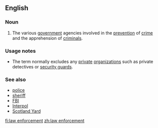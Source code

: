 ==English==
===Noun===
{{en-noun|sg=[[law]] [[enforcement]]|-}}

# The various [[government]] agencies involved in the [[prevention]] of [[crime]] and the apprehension of [[criminal]]s.

===Usage notes===
*The term normally excludes any [[private]] [[organization]]s such as private detectives or [[security guard]]s.
===See also===
*[[police]]
*[[sheriff]] 
*[[FBI]]
*[[Interpol]]
*[[Scotland Yard]]

[[fi:law enforcement]]
[[zh:law enforcement]]